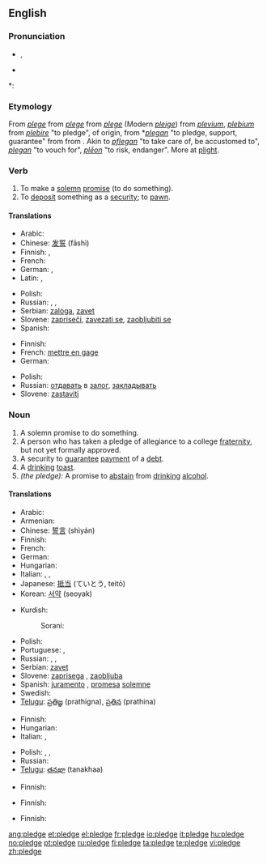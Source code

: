 {{wikipedia|dab=Pledge}}
==English==

===Pronunciation===
* {{IPA|/pledʒ/}}, {{SAMPA|/pledZ/}}
* {{audio|en-us-pledge.ogg|Audio (US)}}

*: {{rhymes|ɛdʒ}}

===Etymology===
From {{etyl|enm}} ''[[plege#Middle English|plege]]'' from {{etyl|xno}} ''[[plege#Anglo-Norman|plege]]'' from {{etyl|fro}} ''[[plege#Old French|plege]]'' (Modern {{fr}} ''[[pleige]]'') from {{ML.}} ''[[plevium]]'', ''[[plebium]]'' from {{ML.}} ''[[plebire]]'' "to pledge", of {{etyl|gem}} origin, from {{etyl|frk}} *''[[plegan#Frankish|plegan]]'' "to pledge, support, guarantee" from {{proto|Germanic|plegō|responsibility, habit|lang=}} from {{proto|Indo-European|dlegh-||lang=}}. Akin to {{etyl|goh|-}} ''[[pflegan#Old High German|pflegan]]'' "to take care of, be accustomed to", {{etyl|osx|-}} ''[[plegan#Old Saxon|plegan]]'' "to vouch for", {{etyl|ang|-}} ''[[pleon#Old English|plēon]]'' "to risk, endanger". More at [[plight]].

===Verb===
{{en-verb|pledg|ing}}

# To make a [[solemn]] [[promise]] (to do something).
# To [[deposit]] something as a [[security]]; to [[pawn]].

====Translations====
{{trans-top|to make a solemn promise}}
* Arabic: {{t|ar|تعهد|sha|alt=تَعَه{{ar-dia|tr=ta3ahhada}}دَ|sc=Arab}}
* Chinese: [[发誓]] (fāshì)
* Finnish: {{t+|fi|luvata}}, {{t+|fi|sitoutua}}
* French: {{t+|fr|promettre}}
* German: {{t-|de|zusichern}}, {{t+|de|versprechen}}
* Latin: {{t-|la|spondere}}, {{t-|la|vovere}}
{{trans-mid}}
* Polish: {{t+|pl|obiecać}}
* Russian: {{t+|ru|обещать}}, {{t+|ru|заверять}}, {{t+|ru|клясться}}
* Serbian: [[zaloga]], [[zavet]]
* Slovene: [[zapriseči]], [[zavezati se]], [[zaobljubiti se]]
* Spanish: {{t-|es|prometer}}
{{trans-bottom}}

{{trans-top|to deposit something as a security; to pawn}}
* Finnish: {{t-|fi|pantata}}
* French: [[mettre en gage]]
* German: {{t-|de|verpfänden}}
{{trans-mid}}
* Polish: {{t|pl|złożyć zastaw}}
* Russian: [[отдавать]] в [[залог]], [[закладывать]]
* Slovene: [[zastaviti]]
{{trans-bottom}}

===Noun===
{{en-noun}}

# A solemn promise to do something.
# A person who has taken a pledge of allegiance to a college [[fraternity]], but not yet formally approved.
# A security to [[guarantee]] [[payment]] of a [[debt]].
# A [[drinking]] [[toast]].
# ''(the pledge):'' A promise to [[abstain]] from [[drinking]] [[alcohol]].

====Translations====
{{trans-top|solemn promise}}
* Arabic: {{Arab|[[ضمان]]}} {{IPAchar|(ɖamān)}} {{m}}
* Armenian: {{t-|hy|ուխտ|tr=uxt}}
* Chinese: [[誓言]] (shìyán)
* Finnish: {{t-|fi|lupaus}}
* French: {{t+|fr|gage|m}}
* German: {{t+|de|Pfand|n}}
* Hungarian: {{t+|hu|fogadalom}}
* Italian: {{t+|it|giuramento|m}}, {{t+|it|pegno|m}}, {{t-|it|promessa solenne|f}}
* Japanese: [[抵当]] (ていとう, teitō)
* Korean: [[서약]] (seoyak)
{{trans-mid}}
* Kurdish:
*: Sorani: {{t|ku|په‌یمان|tr=paymAn|sc=ku-Arab}}
* Polish: {{t+|pl|obietnica|f}}
* Portuguese: {{t+|pt|promessa|f}}, {{t+|pt|penhor|m}}
* Russian: {{t+|ru|обет|m}}, {{t+|ru|обещание|n}}, {{t+|ru|зарок|m}}
* Serbian: [[zavet]] {{m}}
* Slovene: [[zaprisega]] {{f}}, [[zaobljuba]] {{f}}
* Spanish: [[juramento]] {{m}}, [[promesa]] [[solemne]] {{f}}
* Swedish: {{t-|sv|underpant|c}}
* [[Telugu]]: [[ప్రతిజ్ఞ]] (prathigna), [[ప్రతిన]] (prathina)
{{trans-bottom}}

{{trans-top|security to payment}}
* Finnish: {{t+|fi|pantti}}
* Hungarian: {{t+|hu|zálog}}
* Italian: {{t+|it|avallo|m}}, {{t+|it|garanzia|f}}
{{trans-mid}}
* Polish: {{t|pl|depozyt|m}}, {{t|pl|kaucja|f}}, {{t|pl|zastaw|m}}
* Russian: {{t+|ru|залог|m|tr=zalóg}}
* [[Telugu]]: [[తనఖా]] (tanakhaa)
{{trans-bottom}}

{{trans-top|person who has taken a pledge of allegiance to a fraternity}}
* Finnish: {{t-|fi|kokelas}}
{{trans-mid}}
{{trans-bottom}}

{{trans-top|drinking toast}}
* Finnish: {{t|fi|maljapuhe}}
{{trans-mid}}
{{trans-bottom}}

{{trans-top|promise to abstain from drinking alcohol}}
* Finnish: {{t-|fi|raittiuslupaus}}
{{trans-mid}}
{{trans-bottom}}

[[ang:pledge]]
[[et:pledge]]
[[el:pledge]]
[[fr:pledge]]
[[io:pledge]]
[[it:pledge]]
[[hu:pledge]]
[[no:pledge]]
[[pt:pledge]]
[[ru:pledge]]
[[fi:pledge]]
[[ta:pledge]]
[[te:pledge]]
[[vi:pledge]]
[[zh:pledge]]